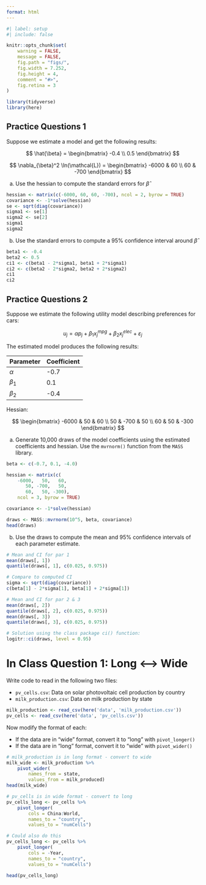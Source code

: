 ```yaml
---
format: html
---
```


```r
#| label: setup
#| include: false

knitr::opts_chunk$set(
    warning = FALSE,
    message = FALSE,
    fig.path = "figs/",
    fig.width = 7.252,
    fig.height = 4,
    comment = "#>",
    fig.retina = 3
)

library(tidyverse)
library(here)
```



## Practice Questions 1

Suppose we estimate a model and get the following results:

$$
\hat{\beta} =
\begin{bmatrix}
-0.4
\\ 
0.5
\end{bmatrix}
$$

$$
\nabla_{\beta}^2 \ln(\mathcal{L}) =
\begin{bmatrix}
-6000 & 60
\\ 
60 & -700
\end{bmatrix}
$$

a) Use the hessian to compute the standard errors for $\hat{\beta}$

```r
hessian <- matrix(c(-6000, 60, 60, -700), ncol = 2, byrow = TRUE)
covariance <- -1*solve(hessian)
se <- sqrt(diag(covariance))
sigma1 <- se[1]
sigma2 <- se[2]
sigma1
sigma2
```

b) Use the standard errors to compute a 95% confidence interval around $\hat{\beta}$

```r
beta1 <- -0.4
beta2 <- 0.5
ci1 <- c(beta1 - 2*sigma1, beta1 + 2*sigma1)
ci2 <- c(beta2 - 2*sigma2, beta2 + 2*sigma2)
ci1
ci2
```



## Practice Questions 2

Suppose we estimate the following utility model describing preferences for cars:

$$
u_j = \alpha p_j + \beta_1 x_j^{mpg} + \beta_2 x_j^{elec} + \varepsilon_j
$$

The estimated model produces the following results:

Parameter | Coefficient
----------|------------
$\alpha$ | -0.7
$\beta_1$ | 0.1
$\beta_2$ | -0.4

Hessian:

$$
\begin{bmatrix}
-6000 & 50 & 60
\\ 
50 & -700 & 50
\\
60 & 50 & -300
\end{bmatrix}
$$

a) Generate 10,000 draws of the model coefficients using the estimated coefficients and hessian. Use the `mvrnorm()` function from the `MASS` library.

```r
beta <- c(-0.7, 0.1, -4.0)

hessian <- matrix(c(
    -6000,   50,   60,
       50, -700,   50,
       60,   50, -300),
    ncol = 3, byrow = TRUE)

covariance <- -1*solve(hessian)

draws <- MASS::mvrnorm(10^5, beta, covariance)
head(draws)
```

b) Use the draws to compute the mean and 95% confidence intervals of each parameter estimate.

```r
# Mean and CI for par 1
mean(draws[, 1])
quantile(draws[, 1], c(0.025, 0.975))

# Compare to computed CI
sigma <- sqrt(diag(covariance))
c(beta[1] - 2*sigma[1], beta[1] + 2*sigma[1])

# Mean and CI for par 2 & 3
mean(draws[, 2])
quantile(draws[, 2], c(0.025, 0.975))
mean(draws[, 3])
quantile(draws[, 3], c(0.025, 0.975))

# Solution using the class package ci() function:
logitr::ci(draws, level = 0.95)
```



# In Class Question 1: Long <--> Wide

Write code to read in the following two files:

- `pv_cells.csv`: Data on solar photovoltaic cell production by country
- `milk_production.csv`: Data on milk production by state

```r
milk_production <- read_csv(here('data', 'milk_production.csv'))
pv_cells <- read_csv(here('data', 'pv_cells.csv'))
```

Now modify the format of each:

- If the data are in "wide" format, convert it to "long" with `pivot_longer()`
- If the data are in "long" format, convert it to "wide" with `pivot_wider()`

```r
# milk_production is in long format - convert to wide
milk_wide <- milk_production %>%
    pivot_wider(
        names_from = state, 
        values_from = milk_produced)
head(milk_wide)

# pv_cells is in wide format - convert to long
pv_cells_long <- pv_cells %>%
    pivot_longer(
        cols = China:World,
        names_to = "country", 
        values_to = "numCells")

# Could also do this
pv_cells_long <- pv_cells %>%
    pivot_longer(
        cols = -Year,
        names_to = "country", 
        values_to = "numCells")

head(pv_cells_long)
```
